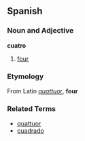 ==Spanish==

===Noun and Adjective===
'''cuatro'''

# [[four]]

===Etymology===
From Latin ''[[quattuor]]'', '''four'''

===Related Terms===

*[[quattuor]]
*[[cuadrado]]